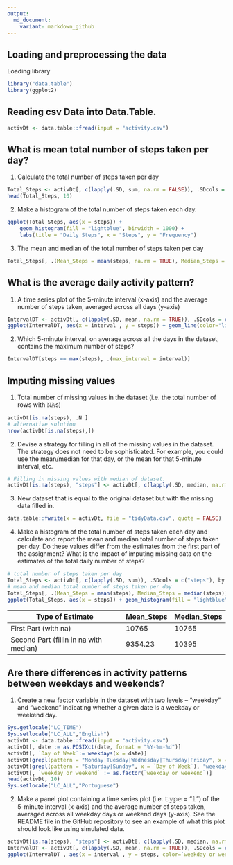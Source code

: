 ---
output:
  md_document:
    variant: markdown_github
---

## Loading and preprocessing the data
Loading library

```{r}
library("data.table")
library(ggplot2)
```

## Reading csv Data into Data.Table. 
```{r}
activDt <- data.table::fread(input = "activity.csv")
```

## What is mean total number of steps taken per day?

1. Calculate the total number of steps taken per day

```{r}
Total_Steps <- activDt[, c(lapply(.SD, sum, na.rm = FALSE)), .SDcols = c("steps"), by = .(date)] 
head(Total_Steps, 10)
```

2. Make a histogram of the total number of steps taken each day. 

```{r}
ggplot(Total_Steps, aes(x = steps)) +
    geom_histogram(fill = "lightblue", binwidth = 1000) +
    labs(title = "Daily Steps", x = "Steps", y = "Frequency")
```

3. The mean and median of the total number of steps taken per day
```{r}
Total_Steps[, .(Mean_Steps = mean(steps, na.rm = TRUE), Median_Steps = median(steps, na.rm = TRUE))]
```

## What is the average daily activity pattern?

1. A time series plot of the 5-minute interval (x-axis) and the average number of steps taken, averaged across all days (y-axis)

```{r}
IntervalDT <- activDt[, c(lapply(.SD, mean, na.rm = TRUE)), .SDcols = c("steps"), by = .(interval)] 
ggplot(IntervalDT, aes(x = interval , y = steps)) + geom_line(color="lightblue", size=1) + labs(title = "Avg. Daily Steps", x = "Interval", y = "Avg. Steps per day")
```

2. Which 5-minute interval, on average across all the days in the dataset, contains the maximum number of steps?

```{r}
IntervalDT[steps == max(steps), .(max_interval = interval)]
```


## Imputing missing values

1. Total number of missing values in the dataset (i.e. the total number of rows with 𝙽𝙰s)

```{r}
activDt[is.na(steps), .N ]
# alternative solution
nrow(activDt[is.na(steps),])
```

2. Devise a strategy for filling in all of the missing values in the dataset. The strategy does not need to be sophisticated. For example, you could use the mean/median for that day, or the mean for that 5-minute interval, etc.

```{r}
# Filling in missing values with median of dataset. 
activDt[is.na(steps), "steps"] <- activDt[, c(lapply(.SD, median, na.rm = TRUE)), .SDcols = c("steps")]
```

3. New dataset that is equal to the original dataset but with the missing data filled in.

```{r}
data.table::fwrite(x = activDt, file = "tidyData.csv", quote = FALSE)
```

4. Make a histogram of the total number of steps taken each day and calculate and report the mean and median total number of steps taken per day. Do these values differ from the estimates from the first part of the assignment? What is the impact of imputing missing data on the estimates of the total daily number of steps?

```{r}
# total number of steps taken per day
Total_Steps <- activDt[, c(lapply(.SD, sum)), .SDcols = c("steps"), by = .(date)] 
# mean and median total number of steps taken per day
Total_Steps[, .(Mean_Steps = mean(steps), Median_Steps = median(steps))]
ggplot(Total_Steps, aes(x = steps)) + geom_histogram(fill = "lightblue", binwidth = 1000) + labs(title = "Daily Steps", x = "Steps", y = "Frequency")
```

Type of Estimate | Mean_Steps | Median_Steps
--- | --- | ---
First Part (with na) | 10765 | 10765
Second Part (fillin in na with median) | 9354.23 | 10395

## Are there differences in activity patterns between weekdays and weekends?

1. Create a new factor variable in the dataset with two levels – “weekday” and “weekend” indicating whether a given date is a weekday or weekend day.

```{r}
Sys.getlocale("LC_TIME")
Sys.setlocale("LC_ALL","English")
activDt <- data.table::fread(input = "activity.csv")
activDt[, date := as.POSIXct(date, format = "%Y-%m-%d")]
activDt[, `Day of Week`:= weekdays(x = date)]
activDt[grepl(pattern = "Monday|Tuesday|Wednesday|Thursday|Friday", x = `Day of Week`), "weekday or weekend"] <- "weekday"
activDt[grepl(pattern = "Saturday|Sunday", x = `Day of Week`), "weekday or weekend"] <- "weekend"
activDt[, `weekday or weekend` := as.factor(`weekday or weekend`)]
head(activDt, 10)
Sys.setlocale("LC_ALL","Portuguese")
```

2. Make a panel plot containing a time series plot (i.e. 𝚝𝚢𝚙𝚎 = "𝚕") of the 5-minute interval (x-axis) and the average number of steps taken, averaged across all weekday days or weekend days (y-axis). See the README file in the GitHub repository to see an example of what this plot should look like using simulated data.

```{r}
activDt[is.na(steps), "steps"] <- activDt[, c(lapply(.SD, median, na.rm = TRUE)), .SDcols = c("steps")]
IntervalDT <- activDt[, c(lapply(.SD, mean, na.rm = TRUE)), .SDcols = c("steps"), by = .(interval, `weekday or weekend`)] 
ggplot(IntervalDT , aes(x = interval , y = steps, color=`weekday or weekend`)) + geom_line() + labs(title = "Avg. Daily Steps by Weektype", x = "Interval", y = "No. of Steps") + facet_wrap(~`weekday or weekend` , ncol = 1, nrow=2)
```